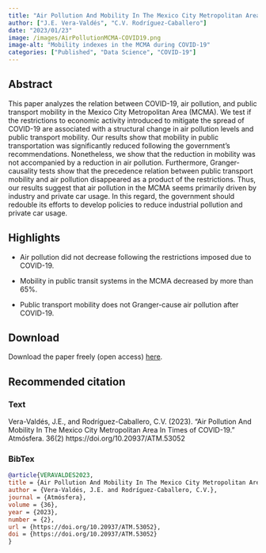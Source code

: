 ```yaml
---
title: "Air Pollution And Mobility In The Mexico City Metropolitan Area In Times of COVID-19"
author: ["J.E. Vera-Valdés", "C.V. Rodríguez-Caballero"]
date: "2023/01/23"
image: /images/AirPollutionMCMA-COVID19.png
image-alt: "Mobility indexes in the MCMA during COVID-19"
categories: ["Published", "Data Science", "COVID-19"]
---
```


## Abstract

This paper analyzes the relation between COVID-19, air pollution, and public transport mobility in the Mexico City Metropolitan Area (MCMA). We test if the restrictions to economic activity introduced to mitigate the spread of COVID-19 are associated with a structural change in air pollution levels and public transport mobility. Our results show that mobility in public transportation was significantly reduced following the government's recommendations. Nonetheless, we show that the reduction in mobility was not accompanied by a reduction in air pollution. Furthermore, Granger-causality tests show that the precedence relation between public transport mobility and air pollution disappeared as a product of the restrictions. Thus, our results suggest that air pollution in the MCMA seems primarily driven by industry and private car usage. In this regard, the government should redouble its efforts to develop policies to reduce industrial pollution and private car usage. 

## Highlights

- Air pollution did not decrease following the restrictions imposed due to COVID-19. 

- Mobility in public transit systems in the MCMA decreased by more than 65%. 

- Public transport mobility does not Granger-cause air pollution after COVID-19.  

## Download

Download the paper freely (open access) [here](https://vbn.aau.dk/ws/portalfiles/portal/451627719/Vera_Vald_s_Rodr_guez_Caballero_2021_Air_Pollution_And_Mobility_In_The_Mexico_City_Metropolitan_Area_In_Times_of_COVID_19.pdf).

## Recommended citation

::: {.panel-tabset}

### Text

Vera-Valdés, J.E., and Rodríguez-Caballero, C.V. (2023). "Air Pollution And Mobility In The Mexico City Metropolitan Area In Times of COVID-19." Atmósfera. 36(2) https://doi.org/10.20937/ATM.53052

### BibTex

```bibtex
@article{VERAVALDES2023,
title = {Air Pollution And Mobility In The Mexico City Metropolitan Area In Times of COVID-19},
author = {Vera-Valdés, J.E. and Rodríguez-Caballero, C.V.},
journal = {Atmósfera},
volume = {36},
year = {2023},
number = {2},
url = {https://doi.org/10.20937/ATM.53052},
doi = {https://doi.org/10.20937/ATM.53052}
}
```

:::